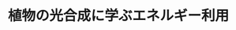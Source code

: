 ﻿---
title: "植物の光合成に学ぶエネルギー利用"
category: "環境・社会理工学院"
vol: "23"
interviewee: "坂田 忠良 "
url: ""
tags: []
pdf: "23-2.pdf"
career: ""
preface: "自然界において、主に植物によって行われている光合成。そのメカニズムは非常に複雑なものですが、ごく簡単に「太陽光のエネルギーにによって、水と二酸化炭素から炭水化物などの有機物を合成すること」と言うことができるでしょう。植物は太陽光のエネルギーを化学結合のエネルギーとして蓄えているのです。これは、植物による太陽エネルギー変換とも言えます。人類が太陽エネルギーを変換して利用するための一つの方法として、人工的な光合成のシステムを確立することが挙げられます。今回伺った坂田では、この「人工光合成」を目指した研究をされています。"
---
